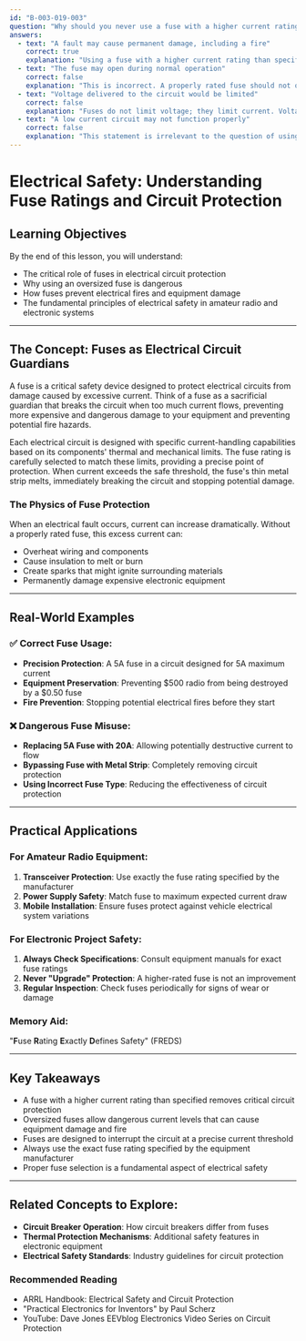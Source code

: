 ```yaml
---
id: "B-003-019-003"
question: "Why should you never use a fuse with a higher current rating than specified?"
answers:
  - text: "A fault may cause permanent damage, including a fire"
    correct: true
    explanation: "Using a fuse with a higher current rating than specified removes the critical protective function of the fuse. The fuse is designed to interrupt the circuit when current exceeds a safe level, preventing electrical components from being damaged by excessive current. A higher-rated fuse will allow more current to flow than the circuit's components can safely handle, potentially causing overheating, component failure, and fire risk."
  - text: "The fuse may open during normal operation"
    correct: false
    explanation: "This is incorrect. A properly rated fuse should not open during normal circuit operation. Fuses are specifically designed to allow normal operating current to pass through while providing protection against excessive current that could damage the circuit or create a safety hazard."
  - text: "Voltage delivered to the circuit would be limited"
    correct: false
    explanation: "Fuses do not limit voltage; they limit current. Voltage is a property of the power source, while a fuse's job is to interrupt the circuit if current becomes too high. Changing the fuse rating does not affect the voltage delivered to the circuit."
  - text: "A low current circuit may not function properly"
    correct: false
    explanation: "This statement is irrelevant to the question of using an oversized fuse. The concern is not about low current, but about the potential for excessive current to cause damage when a higher-rated fuse is used inappropriately."
---
```


# Electrical Safety: Understanding Fuse Ratings and Circuit Protection

## Learning Objectives
By the end of this lesson, you will understand:
- The critical role of fuses in electrical circuit protection
- Why using an oversized fuse is dangerous
- How fuses prevent electrical fires and equipment damage
- The fundamental principles of electrical safety in amateur radio and electronic systems

---

## The Concept: Fuses as Electrical Circuit Guardians

A fuse is a critical safety device designed to protect electrical circuits from damage caused by excessive current. Think of a fuse as a sacrificial guardian that breaks the circuit when too much current flows, preventing more expensive and dangerous damage to your equipment and preventing potential fire hazards.

Each electrical circuit is designed with specific current-handling capabilities based on its components' thermal and mechanical limits. The fuse rating is carefully selected to match these limits, providing a precise point of protection. When current exceeds the safe threshold, the fuse's thin metal strip melts, immediately breaking the circuit and stopping potential damage.

### The Physics of Fuse Protection

When an electrical fault occurs, current can increase dramatically. Without a properly rated fuse, this excess current can:
- Overheat wiring and components
- Cause insulation to melt or burn
- Create sparks that might ignite surrounding materials
- Permanently damage expensive electronic equipment

---

## Real-World Examples

### ✅ Correct Fuse Usage:
- **Precision Protection**: A 5A fuse in a circuit designed for 5A maximum current
- **Equipment Preservation**: Preventing $500 radio from being destroyed by a $0.50 fuse
- **Fire Prevention**: Stopping potential electrical fires before they start

### ❌ Dangerous Fuse Misuse:
- **Replacing 5A Fuse with 20A**: Allowing potentially destructive current to flow
- **Bypassing Fuse with Metal Strip**: Completely removing circuit protection
- **Using Incorrect Fuse Type**: Reducing the effectiveness of circuit protection

---

## Practical Applications

### For Amateur Radio Equipment:
1. **Transceiver Protection**: Use exactly the fuse rating specified by the manufacturer
2. **Power Supply Safety**: Match fuse to maximum expected current draw
3. **Mobile Installation**: Ensure fuses protect against vehicle electrical system variations

### For Electronic Project Safety:
1. **Always Check Specifications**: Consult equipment manuals for exact fuse ratings
2. **Never "Upgrade" Protection**: A higher-rated fuse is not an improvement
3. **Regular Inspection**: Check fuses periodically for signs of wear or damage

### Memory Aid:
"**F**use **R**ating **E**xactly **D**efines Safety" (FREDS)

---

## Key Takeaways

- A fuse with a higher current rating than specified removes critical circuit protection
- Oversized fuses allow dangerous current levels that can cause equipment damage and fire
- Fuses are designed to interrupt the circuit at a precise current threshold
- Always use the exact fuse rating specified by the equipment manufacturer
- Proper fuse selection is a fundamental aspect of electrical safety

---

## Related Concepts to Explore:
- **Circuit Breaker Operation**: How circuit breakers differ from fuses
- **Thermal Protection Mechanisms**: Additional safety features in electronic equipment
- **Electrical Safety Standards**: Industry guidelines for circuit protection

### Recommended Reading
- ARRL Handbook: Electrical Safety and Circuit Protection
- "Practical Electronics for Inventors" by Paul Scherz
- YouTube: Dave Jones EEVblog Electronics Video Series on Circuit Protection